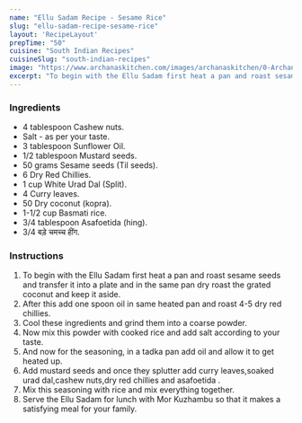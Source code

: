 ---
name: "Ellu Sadam Recipe - Sesame Rice"
slug: "ellu-sadam-recipe-sesame-rice"
layout: 'RecipeLayout'
prepTime: "50"
cuisine: "South Indian Recipes"
cuisineSlug: "south-indian-recipes"
image: "https://www.archanaskitchen.com/images/archanaskitchen/0-Archanas-Kitchen-Recipes/2017/26-april/Ellu_sadam_stir_fried_rice_with_sesame_seeds_and_coconut_recipe-2.jpg"
excerpt: "To begin with the Ellu Sadam first heat a pan and roast sesame seeds and transfer it into a plate and in the same pan dry roast the grated coconut and keep it aside"
---

### Ingredients

- 4 tablespoon Cashew nuts.
- Salt - as per your taste.
- 3 tablespoon Sunflower Oil.
- 1/2 tablespoon Mustard seeds.
- 50 grams Sesame seeds (Til seeds).
- 6 Dry Red Chillies.
- 1 cup White Urad Dal (Split).
- 4 Curry leaves.
- 50 Dry coconut (kopra).
- 1-1/2 cup Basmati rice.
- 3/4 tablespoon Asafoetida (hing).
- 3/4 बड़े चमच्च हींग.

### Instructions

1. To begin with the Ellu Sadam first heat a pan and roast sesame seeds and transfer it into a plate and in the same pan dry roast the grated coconut and keep it aside.
1. After this add one spoon oil in same heated pan and roast 4-5 dry red chillies.
1. Cool these ingredients and grind them into a coarse powder.
1. Now mix this powder with cooked rice and add salt according to your taste.
1. And now for the seasoning, in a tadka pan add oil and allow it to get heated up.
1. Add mustard seeds and once they splutter add curry leaves,soaked urad dal,cashew nuts,dry red chillies and asafoetida .
1. Mix this seasoning with rice and mix everything together.
1. Serve the Ellu Sadam for lunch with Mor Kuzhambu so that it makes a satisfying meal for your family.

